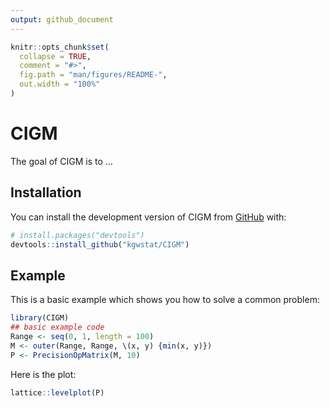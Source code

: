 ```yaml
---
output: github_document
---
```


<!-- README.md is generated from README.Rmd. Please edit that file -->

```r
knitr::opts_chunk$set(
  collapse = TRUE,
  comment = "#>",
  fig.path = "man/figures/README-",
  out.width = "100%"
)
```

# CIGM

<!-- badges: start -->
<!-- badges: end -->

The goal of CIGM is to ...

## Installation

You can install the development version of CIGM from [GitHub](https://github.com/) with:

``` r
# install.packages("devtools")
devtools::install_github("kgwstat/CIGM")
```

## Example

This is a basic example which shows you how to solve a common problem:

```r
library(CIGM)
## basic example code
Range <- seq(0, 1, length = 100)
M <- outer(Range, Range, \(x, y) {min(x, y)})
P <- PrecisionOpMatrix(M, 10)
```


Here is the plot:
```r
lattice::levelplot(P)
```

